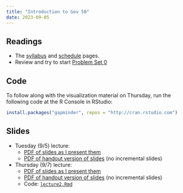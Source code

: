 ```yaml
---
title: "Introduction to Gov 50"
date: 2023-09-05
---
```



## Readings 

- The [syllabus](/syllabus.qmd) and [schedule](/schedule.qmd) pages. 
- Review and try to start [Problem Set 0](/assignments/00-problem-set.html)

## Code 

To follow along with the visualization material on Thursday, run the following code at the R Console in RStudio:

```r
install.packages("gapminder", repos = "http://cran.rstudio.com")
```


## Slides

- Tuesday (9/5) lecture: 
  - [PDF of slides as I present them](/slides/01_intro.pdf)
  - [PDF of handout version of slides](/slides/01_intro_handout.pdf) (no incremental slides)

- Thursday (9/7) lecture: 
  - [PDF of slides as I present them](/slides/02_rintro_data_viz.pdf)
  - [PDF of handout version of slides](/slides/02_rintro_data_viz_handout.pdf) (no incremental slides)
  - Code: [`lecture2.Rmd`](/files/code/lecture2.Rmd)
